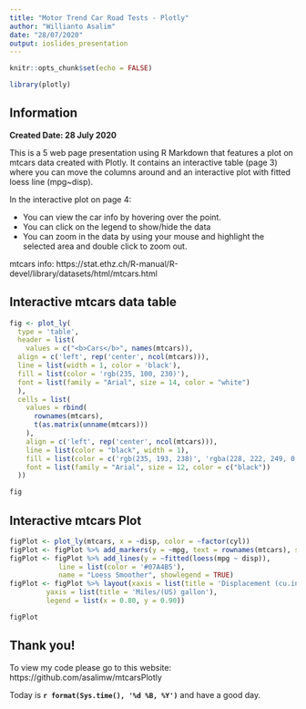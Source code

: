 ```yaml
---
title: "Motor Trend Car Road Tests - Plotly"
author: "Willianto Asalim"
date: "28/07/2020"
output: ioslides_presentation
---
```


```r
knitr::opts_chunk$set(echo = FALSE)
```

```r
library(plotly)
```

## Information

**Created Date: 28 July 2020**

This is a 5 web page presentation using R Markdown that features a plot on mtcars data created with Plotly. It contains an interactive table (page 3) where you can move the columns around and an interactive plot with fitted loess line (mpg~disp).

In the interactive plot on page 4:

- You can view the car info by hovering over the point.
- You can click on the legend to show/hide the data
- You can zoom in the data by using your mouse and highlight the selected area and double click to zoom out.

mtcars info: https://stat.ethz.ch/R-manual/R-devel/library/datasets/html/mtcars.html


## Interactive mtcars data table

```r
fig <- plot_ly(
  type = 'table',
  header = list(
    values = c("<b>Cars</b>", names(mtcars)),
  align = c('left', rep('center', ncol(mtcars))),
  line = list(width = 1, color = 'black'),
  fill = list(color = 'rgb(235, 100, 230)'),
  font = list(family = "Arial", size = 14, color = "white")
  ),
  cells = list(
    values = rbind(
      rownames(mtcars), 
      t(as.matrix(unname(mtcars)))
    ),
    align = c('left', rep('center', ncol(mtcars))),
    line = list(color = "black", width = 1),
    fill = list(color = c('rgb(235, 193, 238)', 'rgba(228, 222, 249, 0.65)')),
    font = list(family = "Arial", size = 12, color = c("black"))
  ))

fig
```

## Interactive mtcars Plot

```r
figPlot <- plot_ly(mtcars, x = ~disp, color = ~factor(cyl))
figPlot <- figPlot %>% add_markers(y = ~mpg, text = rownames(mtcars), showlegend = TRUE)
figPlot <- figPlot %>% add_lines(y = ~fitted(loess(mpg ~ disp)),
            line = list(color = '#07A4B5'),
            name = "Loess Smoother", showlegend = TRUE)
figPlot <- figPlot %>% layout(xaxis = list(title = 'Displacement (cu.in.)'),
         yaxis = list(title = 'Miles/(US) gallon'),
         legend = list(x = 0.80, y = 0.90))

figPlot
```

## Thank you!

To view my code please go to this website: https://github.com/asalimw/mtcarsPlotly

Today is **`r format(Sys.time(), '%d %B, %Y')`** and have a good day.